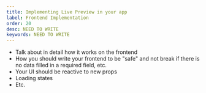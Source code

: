 ```yaml
---
title: Implementing Live Preview in your app
label: Frontend Implementation
order: 20
desc: NEED TO WRITE 
keywords: NEED TO WRITE
---
```


- Talk about in detail how it works on the frontend
- How you should write your frontend to be "safe" and not break if there is no data filled in a required field, etc.
- Your UI should be reactive to new props 
- Loading states
- Etc.